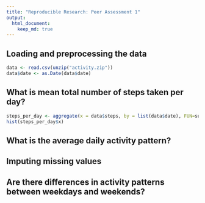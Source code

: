 ```yaml
---
title: "Reproducible Research: Peer Assessment 1"
output: 
  html_document:
    keep_md: true
---
```



## Loading and preprocessing the data
```r
data <- read.csv(unzip("activity.zip"))
data$date <- as.Date(data$date)

```


## What is mean total number of steps taken per day?
```r
steps_per_day <- aggregate(x = data$steps, by = list(data$date), FUN=sum)
hist(steps_per_day$x)
```



## What is the average daily activity pattern?



## Imputing missing values



## Are there differences in activity patterns between weekdays and weekends?
